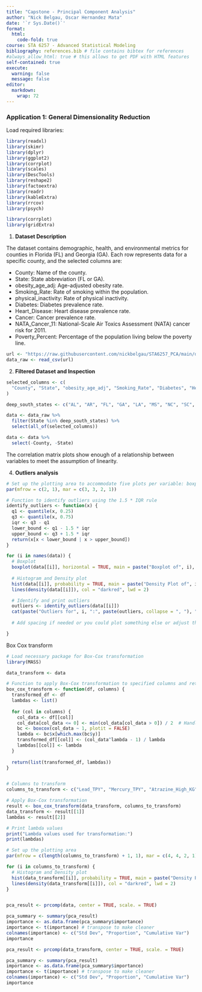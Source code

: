 ```yaml
---
title: "Capstone - Principal Component Analysis"
author: "Nick Belgau, Oscar Hernandez Mata"
date: '`r Sys.Date()`'
format:
  html:
    code-fold: true
course: STA 6257 - Advanced Statistical Modeling
bibliography: references.bib # file contains bibtex for references
#always_allow_html: true # this allows to get PDF with HTML features
self-contained: true
execute: 
  warning: false
  message: false
editor: 
  markdown: 
    wrap: 72
---
```



### Application 1: General Dimensionality Reduction
Load required libraries:
```r
library(readxl)
library(skimr)
library(dplyr)
library(ggplot2)
library(corrplot)
library(scales)
library(DescTools)
library(reshape2)
library(factoextra)
library(readr)
library(kableExtra)
library(rrcov)
library(psych)

library(corrplot)
library(gridExtra)

```

1.  **Dataset Description**

The dataset contains demographic, health, and environmental metrics for counties in Florida (FL) and Georgia (GA). Each row represents data for a specific county, and the selected columns are:

- County: Name of the county.
- State: State abbreviation (FL or GA).
- obesity_age_adj: Age-adjusted obesity rate.
- Smoking_Rate: Rate of smoking within the population.
- physical_inactivity: Rate of physical inactivity.
- Diabetes: Diabetes prevalence rate.
- Heart_Disease: Heart disease prevalence rate.
- Cancer: Cancer prevalence rate.
- NATA_Cancer_11: National-Scale Air Toxics Assessment (NATA) cancer risk for 2011.
- Poverty_Percent: Percentage of the population living below the poverty line.

```r
url <- "https://raw.githubusercontent.com/nickbelgau/STA6257_PCA/main/data/Alz_mortality_data_complete_with_state_csv.csv"
data_raw <- read_csv(url)
```


2.  **Filtered Dataset and Inspection**

```r
selected_columns <- c(
  "County", "State", "obesity_age_adj", "Smoking_Rate", "Diabetes", "Heart_Disease", "Cancer",  "Mercury_TPY", "Lead_TPY", "Food_index", "Poverty_Percent", "Atrazine_High_KG", "SUNLIGHT"
)

deep_south_states <- c("AL", "AR", "FL", "GA", "LA", "MS", "NC", "SC", "TN", "TX", "VA")

data <- data_raw %>%
  filter(State %in% deep_south_states) %>%
  select(all_of(selected_columns))

data <- data %>%
  select(-County, -State)
```


The correlation matrix plots show enough of a relationship between variables to meet the assumption of linearity.

4.  **Outliers analysis**
```r
# Set up the plotting area to accommodate five plots per variable: boxplot, histogram, and spacing
par(mfrow = c(2, 1), mar = c(3, 3, 2, 1))

# Function to identify outliers using the 1.5 * IQR rule
identify_outliers <- function(x) {
  q1 <- quantile(x, 0.25)
  q3 <- quantile(x, 0.75)
  iqr <- q3 - q1
  lower_bound <- q1 - 1.5 * iqr
  upper_bound <- q3 + 1.5 * iqr
  return(x[x < lower_bound | x > upper_bound])
}

for (i in names(data)) {
  # Boxplot
  boxplot(data[[i]], horizontal = TRUE, main = paste("Boxplot of", i), ylab = "Values", col = "lightblue")
  
  # Histogram and Density plot
  hist(data[[i]], probability = TRUE, main = paste("Density Plot of", i), xlab = "Values", col = "lightblue", border = "darkblue")
  lines(density(data[[i]]), col = "darkred", lwd = 2)

  # Identify and print outliers
  outliers <- identify_outliers(data[[i]])
  cat(paste("Outliers for", i, ":", paste(outliers, collapse = ", "), "\n"))
  
  # Add spacing if needed or you could plot something else or adjust the number of plots per page

}


```


Box Cox transform
```r
# Load necessary package for Box-Cox transformation
library(MASS)

data_transform <- data

# Function to apply Box-Cox transformation to specified columns and return separately
box_cox_transform <- function(df, columns) {
  transformed_df <- df
  lambdas <- list()
  
  for (col in columns) {
    col_data <- df[[col]]
    col_data[col_data <= 0] <- min(col_data[col_data > 0]) / 2  # Handle non-positive values
    bc <- boxcox(col_data ~ 1, plotit = FALSE)
    lambda <- bc$x[which.max(bc$y)]
    transformed_df[[col]] <- (col_data^lambda - 1) / lambda
    lambdas[[col]] <- lambda
  }
  
  return(list(transformed_df, lambdas))
}


# Columns to transform
columns_to_transform <- c("Lead_TPY", "Mercury_TPY", "Atrazine_High_KG")

# Apply Box-Cox transformation
result <- box_cox_transform(data_transform, columns_to_transform)
data_transform <- result[[1]]
lambdas <- result[[2]]

# Print lambda values
print("Lambda values used for transformation:")
print(lambdas)

# Set up the plotting area
par(mfrow = c(length(columns_to_transform) + 1, 1), mar = c(4, 4, 2, 1))  # Adjust margins as needed

for (i in columns_to_transform) {
  # Histogram and Density plot
  hist(data_transform[[i]], probability = TRUE, main = paste("Density Plot of", i), xlab = "Values", col = "lightblue", border = "darkblue")
  lines(density(data_transform[[i]]), col = "darkred", lwd = 2)
}



```

```r
pca_result <- prcomp(data, center = TRUE, scale. = TRUE)

pca_summary <- summary(pca_result)
importance <- as.data.frame(pca_summary$importance)
importance <- t(importance) # transpose to make cleaner
colnames(importance) <- c("Std Dev", "Proportion", "Cumulative Var")
importance
```


```r
pca_result <- prcomp(data_transform, center = TRUE, scale. = TRUE)

pca_summary <- summary(pca_result)
importance <- as.data.frame(pca_summary$importance)
importance <- t(importance) # transpose to make cleaner
colnames(importance) <- c("Std Dev", "Proportion", "Cumulative Var")
importance
```